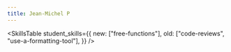 ---
title: Jean-Michel P
---


<SkillsTable
  student_skills={{
    new: ["free-functions"],
    old: ["code-reviews", "use-a-formatting-tool"],
  }}
/>

